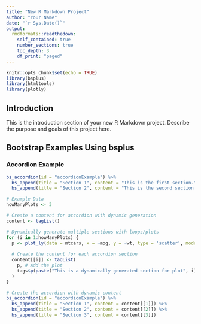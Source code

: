 ```yaml
---
title: "New R Markdown Project"
author: "Your Name"
date: "`r Sys.Date()`"
output: 
  rmdformats::readthedown:
    self_contained: true
    number_sections: true
    toc_depth: 3
    df_print: "paged"
---
```


```r
knitr::opts_chunk$set(echo = TRUE)
library(bsplus)
library(htmltools)
library(plotly)

```

## Introduction
This is the introduction section of your new R Markdown project. Describe the purpose and goals of this project here.

## Bootstrap Examples Using bsplus

### Accordion Example
```r
bs_accordion(id = "accordionExample") %>%
  bs_append(title = "Section 1", content = "This is the first section.") %>%
  bs_append(title = "Section 2", content = "This is the second section.")
```

```r

# Example Data
howManyPlots <- 3

# Create a content for accordion with dynamic generation
content <- tagList()

# Dynamically generate multiple sections with loops/plots
for (i in 1:howManyPlots) {
  p <- plot_ly(data = mtcars, x = ~mpg, y = ~wt, type = 'scatter', mode = 'markers')
  
  # Create the content for each accordion section
  content[[i]] <- tagList(
    p, # Add the plot
    tags$p(paste("This is a dynamically generated section for plot", i))
  )
}

# Create the accordion with dynamic content
bs_accordion(id = "accordionExample") %>%
  bs_append(title = "Section 1", content = content[[1]]) %>%
  bs_append(title = "Section 2", content = content[[2]]) %>%
  bs_append(title = "Section 3", content = content[[3]])




```
